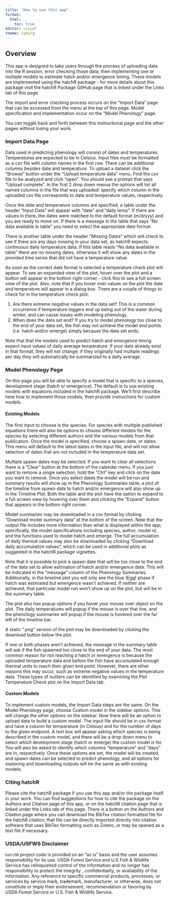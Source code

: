 ```yaml
---
title: "How to use this app"
format: 
  html:
    toc: true
editor: visual
theme: cyborg
---
```


## Overview

This app is designed to take users through the process of uploading data into the R session, error checking those data, then implementing one or multiple models to estimate hatch and/or emergence timing. These models are implemented using the hatchR package - for more details about this package visit the hatchR Package GitHub page that is linked under the Links tab of this page.

The import and error checking process occurs on the "Import Data" page that can be accessed from the menu at the top of this page. Model specification and implementation occur on the "Model Phenology" page.

You can toggle back and forth between this instructional page and the other pages without losing your work.

### Import Data Page

Data used in predicting phenology will consist of dates and temperatures. Temperatures are expected to be in Celsius. Input files must be formatted as a csv file with column names in the first row. There can be additional columns besides date and temperature. To upload a dataset click the "Browse" button under the "Upload temperature data" menu. Find the csv file to be analyzed and click "open". You should see a prompt that says "Upload complete". In the first 2 drop down menus the options will list all named columns in the file that was uploaded: specify which column in the uploaded csv file corresponds to date and temperature values, respectively.

Once the date and temperature columns are specified, a table under the header "Input Data" will appear with "date" and "daily temp". If there are values in there, the dates were matched to the default format (m/d/yyy) and you are ready to move on. If there is a message in the table that says "No data available in table" you need to select the appropriate date format.

There is another table under the header "Missing Dates" which will check to see if there are any days missing in your data set, as hatchR expects continuous daily temperature data. If this table reads "No data available in table" there are no missing dates, otherwise it will show any dates in the provided time series that did not have a temperature value.

As soon as the correct date format is selected a temperature check plot will appear. To see an expanded view of the plot, hover over the plot and a button will appear in the bottom right corner - click this to see a full screen view of the plot. Also, note that if you hover over values on the plot the date and temperature will appear in a dialog box. There are a couple of things to check for in the temperature check plot:

1.  Are there extreme negative values in the data set? This is a common occurrence if temperature loggers end up being out of the water during winter, and can cause issues with modeling phenology.
2.  When does the data set end? If you try to model phenology too close to the end of your data set, the fish may not achieve the model end points (i.e. hatch and/or emerge) simply because the data set ends.

Note that that the models used to predict hatch and emergence timing expect input values of daily average temperature. If your data already exist in that format, they will not change; if they originally had multiple readings per day they will automatically be summarized to a daily average.

### Model Phenology Page

On this page you will be able to specify a model that is specific to a species, development stage (hatch or emergence). The default is to use existing models with equations included in the hatchR package. We'll first describe here how to implement those models, then provide instructions for custom models.

#### Existing Models

The first input to choose is the species. For species with multiple published equations there will also be options to choose different models for the species by selecting different authors and the various models from that publication. Once the model is specified, choose a spawn date, or dates. This menu will default to the latest dates in the input file, and will not allow selection of dates that are not included in the temperature data set.

Multiple spawn dates may be selected. If you want to clear all selections there is a "Clear" button at the bottom of the calendar menu. If you just want to remove a single selection, hold the "Ctrl" key and click on the date you want to remove. Once you select dates the model will be run and summary results will show up in the Phenology Summaries table; a plot of the timeline from spawn date to hatch and/or emergence will also show up in the Timeline Plot. Both the table and the plot have the option to expand to a full screen view by hovering over them and clicking the "Expand" button that appears in the bottom right corner.

Model summaries may be downloaded in a csv format by clicking "Download model summary data" at the bottom of the screen. Note that the output file includes more information than what is displayed within the app; specifically, the model specifications including species, author, model id, and the functions used to model hatch and emerge. The full accumulation of daily thermal values may also be downloaded by clicking "Download daily accumulation values", which can be used in additional plots as suggested in the hatchR package vignettes.

Note that it is possible to pick a spawn date that will be too close to the end of the data set to allow estimation of hatch and/or emergence date. This will be indicated in the "message" column of the Phenology Summaries. Additionally, in the timeline plot you will only see the blue (Egg) phase if hatch was estimated but emergence wasn't achieved. If neither are achieved, that particular model run won't show up on the plot, but will be in the summary table.

The plot also has popup options if you hover your mouse over object on the plot. The daily temperatures will popup if the mouse is over that line, and the phenology summaries will popup if the mouse is hovered over the far left of the timeline bar.

A static ".png" version of the plot may be downloaded by clicking the download button below the plot.

If one or both phases aren't achieved, the message in the summary table will ask if the fish spawned too close to the end of your data. The most common reason for not reaching a hatch or emergence is because the uploaded temperature data end before the fish have accumulated enough thermal units to reach their given end point. However, there are other reasons this may occur, such as extreme negative values in the temperature data. These types of outliers can be identified by examining the Plot Temperature Check plot on the Import Data tab.

#### Custom Models

To implement custom models, the Import Data steps are the same. On the Model Phenology page, choose Custom model in the sidebar options. This will change the other options on the sidebar. Now there will be an option to upload data to build a custom model. The input file should be in csv format and have a column for temperature (in Celsius) and for the number of days to the given endpoint. A text box will appear asking which species is being described in the custom model, and there will be a drop down menu to select which development stage (hatch or emerge) the custom model is for. You will also be asked to identify which columns "temperature" and "days" are in, respectively. Once these options are set, the model will be created, and spawn dates can be selected to predict phenology, and all options for exploring and downloading outputs will be the same as with existing models.

### Citing hatchR

Please cite the hatchR package if you use this app and/or the package itself in your work. You can find suggestions for how to cite the package on the Authors and Citation page of this app, or on the hatchR citation page that is linked under the Links tab of this page. There is a button on the Authors and Citation page where you can download the BibTex citation formatted file for the hatchR citation; that file can be directly imported directly into citation software that uses BibTex formatting such as Zotero, or may be opened as a text file if necessary.

### USDA/USFWS Disclaimer

`hatchR` project code is provided on an “as is” basis and the user assumes responsibility for its use. USDA Forest Service and U.S Fish & Wildlife Service has relinquished control of the information and no longer has responsibility to protect the integrity , confidentiality, or availability of the information. Any reference to specific commercial products, processes, or services by service mark, trademark, manufacturer, or otherwise, does not constitute or imply their endorsement, recommendation or favoring by USDA Forest Service or U.S. Fish & Wildlife Service.
